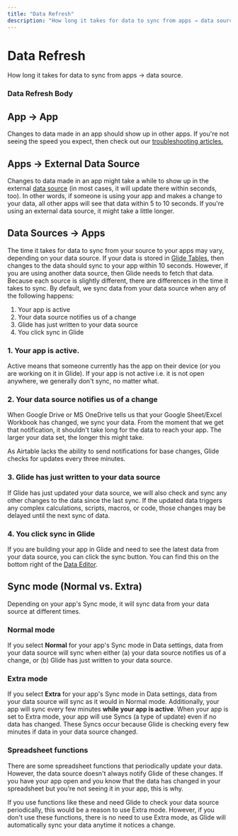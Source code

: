 ```yaml
---
title: "Data Refresh"
description: "How long it takes for data to sync from apps → data source."
---
```


# Data Refresh

How long it takes for data to sync from apps → data source.

### Data Refresh Body

## App → App

Changes to data made in an app should show up in other apps. If you're not seeing the speed you expect, then check out our [troubleshooting articles.](/troubleshooting)

## Apps → External Data Source

Changes to data made in an app might take a while to show up in the external [data source](/essentials/data-sources) (in most cases, it will update there within seconds, too). In other words, if someone is using your app and makes a change to your data, all other apps will see that data within 5 to 10 seconds. If you're using an external data source, it might take a little longer.

## Data Sources → Apps

The time it takes for data to sync from your source to your apps may vary, depending on your data source. If your data is stored in [Glide Tables](/essentials/data-sources/glide-tables), then changes to the data should sync to your app within 10 seconds. However, if you are using another data source, then Glide needs to fetch that data. Because each source is slightly different, there are differences in the time it takes to sync. By default, we sync data from your data source when any of the following happens:

1. Your app is active
2. Your data source notifies us of a change
3. Glide has just written to your data source
4. You click sync in Glide

### 1. Your app is active.

Active means that someone currently has the app on their device (or you are working on it in Glide). If your app is not active i.e. it is not open anywhere, we generally don't sync, no matter what.

### 2. Your data source notifies us of a change

When Google Drive or MS OneDrive tells us that your Google Sheet/Excel Workbook has changed, we sync your data. From the moment that we get that notification, it shouldn't take long for the data to reach your app. The larger your data set, the longer this might take.

As Airtable lacks the ability to send notifications for base changes, Glide checks for updates every three minutes.

### 3. Glide has just written to your data source

If Glide has just updated your data source, we will also check and sync any other changes to the data since the last sync. If the updated data triggers any complex calculations, scripts, macros, or code, those changes may be delayed until the next sync of data.

### 4. You click sync in Glide

If you are building your app in Glide and need to see the latest data from your data source, you can click the sync button. You can find this on the bottom right of the [Data Editor](/getting-started/introduction-to-the-data-editor).

## Sync mode (Normal vs. Extra)

Depending on your app's Sync mode, it will sync data from your data source at different times.

### Normal mode

If you select **Normal** for your app's Sync mode in Data settings, data from your data source will sync when either (a) your data source notifies us of a change, or (b) Glide has just written to your data source.

### Extra mode

If you select **Extra** for your app's Sync mode in Data settings, data from your data source will sync as it would in Normal mode. Additionally, your app will sync every few minutes **while your app is active**. When your app is set to Extra mode, your app will use Syncs (a type of update) even if no data has changed. These Syncs occur because Glide is checking every few minutes if data in your data source changed.

### Spreadsheet functions

There are some spreadsheet functions that periodically update your data. However, the data source doesn't always notify Glide of these changes. If you have your app open and you know that the data has changed in your spreadsheet but you're not seeing it in your app, this is why.

If you use functions like these and need Glide to check your data source periodically, this would be a reason to use Extra mode. However, if you don't use these functions, there is no need to use Extra mode, as Glide will automatically sync your data anytime it notices a change.

